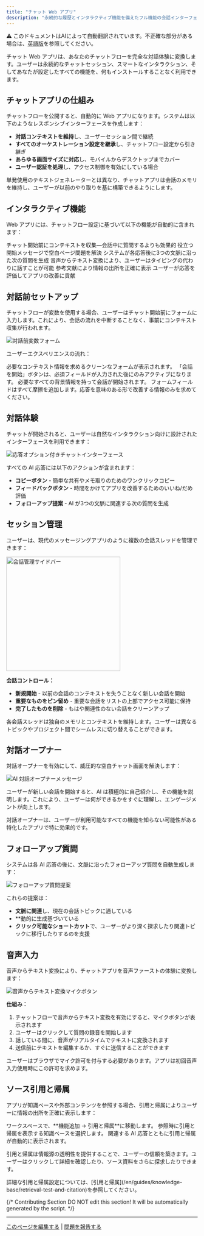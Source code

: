 ```yaml
---
title: "チャット Web アプリ"
description: "永続的な履歴とインタラクティブ機能を備えたフル機能の会話インターフェースにチャットフローを変換"
---
```


<Note> ⚠️ このドキュメントはAIによって自動翻訳されています。不正確な部分がある場合は、[英語版](/en/documentation/pages/publish/webapp/chatflow-webapp)を参照してください。</Note>


チャット Web アプリは、あなたのチャットフローを完全な対話体験に変換します。ユーザーは永続的なチャットセッション、スマートなインタラクション、そしてあなたが設定したすべての機能を、何もインストールすることなく利用できます。

## チャットアプリの仕組み

チャットフローを公開すると、自動的に Web アプリになります。システムは以下のようなレスポンシブインターフェースを作成します：

- **対話コンテキストを維持**し、ユーザーセッション間で継続
- **すべてのオーケストレーション設定を継承**し、チャットフロー設定から引き継ぎ
- **あらゆる画面サイズに対応**し、モバイルからデスクトップまでカバー
- **ユーザー認証を処理**し、アクセス制御を有効にしている場合

<Tip>
単発使用のテキストジェネレーターとは異なり、チャットアプリは会話のメモリを維持し、ユーザーが以前のやり取りを基に構築できるようにします。
</Tip>

## インタラクティブ機能

Web アプリには、チャットフロー設定に基づいて以下の機能が自動的に含まれます：

<CardGroup cols={2}>
  <Card title="対話前フォーム" icon="clipboard-list">
    チャット開始前にコンテキストを収集—会話中に質問するよりも効果的
  </Card>
  <Card title="AI 会話スターター" icon="message">
    役立つ開始メッセージで空白ページ問題を解決
  </Card>
  <Card title="スマートフォローアップ" icon="arrow-right">
    システムが各応答後に3つの文脈に沿った次の質問を生成
  </Card>
  <Card title="音声入力" icon="microphone">
    音声からテキスト変換により、ユーザーはタイピングの代わりに話すことが可能
  </Card>
  <Card title="ソース引用" icon="quote">
    参考文献により情報の出所を正確に表示
  </Card>
  <Card title="応答フィードバック" icon="thumbs-up">
    ユーザーが応答を評価してアプリの改善に貢献
  </Card>
</CardGroup>

## 対話前セットアップ

チャットフローが変数を使用する場合、ユーザーはチャット開始前にフォームに入力します。これにより、会話の流れを中断することなく、事前にコンテキスト収集が行われます。

<Frame>
  <img src="https://assets-docs.dify.ai/dify-enterprise-mintlify/en/guides/application-publishing/launch-your-webapp-quickly/8decae00eeea24622e1f2ef73d4c447e.png" alt="対話前変数フォーム" />
</Frame>

ユーザーエクスペリエンスの流れ：

<Steps>
  <Step title="ユーザーがアプリにアクセス">
    必要なコンテキスト情報を求めるクリーンなフォームが表示されます。
  </Step>
  <Step title="フォーム完了でチャットが解除">
    「会話を開始」ボタンは、必須フィールドが入力された後にのみアクティブになります。
  </Step>
  <Step title="AI が完全なコンテキストを取得">
    必要なすべての背景情報を持って会話が開始されます。
  </Step>
</Steps>

<Warning>
フォームフィールドはすべて摩擦を追加します。応答を意味のある形で改善する情報のみを求めてください。
</Warning>

## 対話体験

チャットが開始されると、ユーザーは自然なインタラクション向けに設計されたインターフェースを利用できます：

<Frame>
  <img src="https://assets-docs.dify.ai/dify-enterprise-mintlify/en/guides/application-publishing/launch-your-webapp-quickly/5b7a6f950ed8a2ce3a705f362b4813fe.png" alt="応答オプション付きチャットインターフェース" />
</Frame>

すべての AI 応答には以下のアクションが含まれます：

- **コピーボタン** - 簡単な共有やメモ取りのためのワンクリックコピー
- **フィードバックボタン** - 時間をかけてアプリを改善するためのいいね/だめ評価
- **フォローアップ提案** - AI が3つの文脈に関連する次の質問を生成

## セッション管理

ユーザーは、現代のメッセージングアプリのように複数の会話スレッドを管理できます：

<Frame>
  <img src="https://assets-docs.dify.ai/dify-enterprise-mintlify/en/guides/application-publishing/launch-your-webapp-quickly/46372ad4d79a3ea943d43f9434974956.png" width="300" alt="会話管理サイドバー" />
</Frame>

**会話コントロール：**
- **新規開始** - 以前の会話のコンテキストを失うことなく新しい会話を開始
- **重要なものをピン留め** - 重要な会話をリストの上部でアクセス可能に保持
- **完了したものを削除** - もはや関連性のない会話をクリーンアップ

<Info>
各会話スレッドは独自のメモリとコンテキストを維持します。ユーザーは異なるトピックやプロジェクト間でシームレスに切り替えることができます。
</Info>

## 対話オープナー

対話オープナーを有効にして、威圧的な空白チャット画面を解決します：

<Frame>
  <img src="https://assets-docs.dify.ai/dify-enterprise-mintlify/en/guides/application-publishing/launch-your-webapp-quickly/22e59e509296d25eb85cbd541e161c6d.png" alt="AI 対話オープナーメッセージ" />
</Frame>

ユーザーが新しい会話を開始すると、AI は積極的に自己紹介し、その機能を説明します。これにより、ユーザーは何ができるかをすぐに理解し、エンゲージメントが向上します。

<Tip>
対話オープナーは、ユーザーが利用可能なすべての機能を知らない可能性がある特化したアプリで特に効果的です。
</Tip>

## フォローアップ質問

システムは各 AI 応答の後に、文脈に沿ったフォローアップ質問を自動生成します：

<Frame>
  <img src="https://assets-docs.dify.ai/dify-enterprise-mintlify/en/guides/application-publishing/launch-your-webapp-quickly/f88a7ffd777d51299f8b604249c044b3.png" alt="フォローアップ質問提案" />
</Frame>

これらの提案は：
- **文脈に関連**し、現在の会話トピックに適している
- **動的に生成基づいている
- **クリック可能なショートカット**で、ユーザーがより深く探求したり関連トピックに移行したりするのを支援

## 音声入力

音声からテキスト変換により、チャットアプリを音声ファーストの体験に変換します：

<Frame>
  <img src="https://assets-docs.dify.ai/dify-enterprise-mintlify/en/guides/application-publishing/launch-your-webapp-quickly/3a64c79792f1166301403f6c44cf4c85.png" alt="音声からテキスト変換マイクボタン" />
</Frame>

**仕組み：**
1. チャットフローで音声からテキスト変換を有効にすると、マイクボタンが表示されます
2. ユーザーはクリックして質問の録音を開始します
3. 話している間に、音声がリアルタイムでテキストに変換されます
4. 送信前にテキストを編集するか、すぐに送信することができます

<Warning>
ユーザーはブラウザでマイク許可を付与する必要があります。アプリは初回音声入力使用時にこの許可を求めます。
</Warning>

## ソース引用と帰属

アプリが知識ベースや外部コンテンツを参照する場合、引用と帰属によりユーザーに情報の出所を正確に表示します：

<Steps>
  <Step title="引用と帰属を有効にする">
    ワークスペースで、**機能追加 → 引用と帰属**に移動します。
  </Step>
  <Step title="ソースを設定">
    参照時に引用と帰属を表示する知識ベースを選択します。
  </Step>
  <Step title="自動表示">
    関連する AI 応答とともに引用と帰属が自動的に表示されます。
  </Step>
</Steps>

引用と帰属は情報源の透明性を提供することで、ユーザーの信頼を築きます。ユーザーはクリックして詳細を確認したり、ソース資料をさらに探求したりできます。

<Info>
詳細な引用と帰属設定については、[引用と帰属](/en/guides/knowledge-base/retrieval-test-and-citation)を参照してください。
</Info>

{/*
Contributing Section
DO NOT edit this section!
It will be automatically generated by the script.
*/}

---

[このページを編集する](https://github.com/langgenius/dify-docs/edit/main/ja-jp/documentation/pages/publish/chatflow-webapp.mdx) | [問題を報告する](https://github.com/langgenius/dify-docs/issues/new?template=docs.yml)

